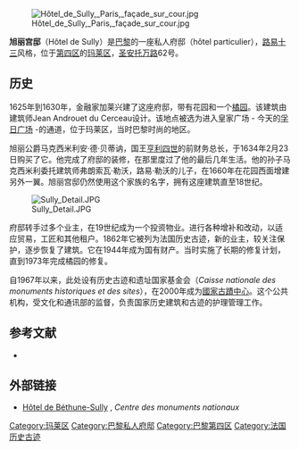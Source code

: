 [[File:Hôtel_de_Sully,_Paris,_façade_sur_cour.jpg|thumb]]

'''旭丽宫邸'''（Hôtel de Sully）是[[巴黎|巴黎]]的一座私人府邸（hôtel particulier），[[路易十三|路易十三]]风格，位于[[巴黎第四区|第四区]]的[[玛莱区|玛莱区]]，[[圣安托万路|圣安托万路]]62号。

==历史==
1625年到1630年，金融家加莱兴建了这座府邸，带有花园和一个[[橘园|橘园]]。该建筑由建筑师Jean Androuet du Cerceau设计。该地点被选为进入皇家广场 - 今天的[[孚日广场|孚日广场]] -的通道，位于玛莱区，当时巴黎时尚的地区。 

旭丽公爵马克西米利安·德·贝蒂讷，国王[[亨利四世|亨利四世]]的前财务总长，于1634年2月23日购买了它。他完成了府邸的装修，在那里度过了他的最后几年生活。他的孙子马克西米利委托建筑师弗朗索瓦·勒沃，路易·勒沃的儿子，在1660年在花园西面增建另外一翼。旭丽宫邸仍然使用这个家族的名字，拥有这座建筑直至18世纪。 

[[File:Sully_Detail.JPG|thumb]]

府邸转手过多个业主，在19世纪成为一个投资物业。进行各种增补和改动，以适应贸易，工匠和其他租户。1862年它被列为法国历史古迹，新的业主，较关注保护，逐步恢复了建筑。它在1944年成为国有财产。当时实施了长期的修复计划，直到1973年完成橘园的修复。

自1967年以来，此处设有历史古迹和遗址国家基金会（''Caisse nationale des monuments historiques et des sites''），在2000年成为[[國家古蹟中心|國家古蹟中心]]。这个公共机构，受文化和通讯部的监督，负责国家历史建筑和古迹的护理管理工作。

==参考文献==
*{{cite book |author=Gady, Alexandre |year=2002 |title=L'hôtel de Sully |series=Itinéraires |publisher=Éditions du patrimoine}}

== 外部链接 ==
{{Commonscat|Hôtel de Sully}}
* [http://sully.monuments-nationaux.fr/en/ Hôtel de Béthune-Sully] {{Wayback|url=http://sully.monuments-nationaux.fr/en/ |date=20160304080617 }}, ''Centre des monuments nationaux'' 

{{Coord|48|51|16.5|N|2|21|49.6|E|type:landmark_region:FR|display=title}}

{{DEFAULTSORT:Sully, Hotel De}}
[[Category:玛莱区|Category:玛莱区]]
[[Category:巴黎私人府邸|Category:巴黎私人府邸]]
[[Category:巴黎第四区|Category:巴黎第四区]]
[[Category:法国历史古迹|Category:法国历史古迹]]